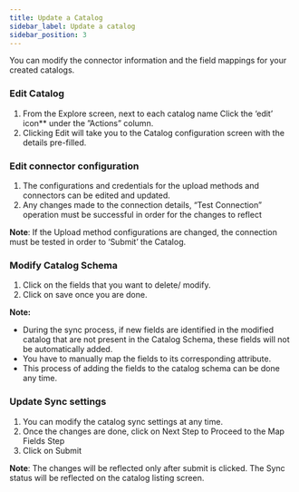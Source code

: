 ```yaml
---
title: Update a Catalog
sidebar_label: Update a catalog
sidebar_position: 3
---
```


<head>
  <title>Update a catalog</title>
  <meta
    name="description"
    content="Ionic Config provides a way to change the properties of components globally across an app. Config can set the app mode, tab button layout, animations, and more."
  />
</head>

You can modify the connector information and the field mappings for your created catalogs.

### Edit Catalog

1. From the Explore screen, next to each catalog name Click the ‘edit’ icon\*\* under the ”Actions” column.
1. Clicking Edit will take you to the Catalog configuration screen with the details pre-filled.

### Edit connector configuration

1. The configurations and credentials for the upload methods and connectors can be edited and updated.
1. Any changes made to the connection details, “Test Connection” operation must be successful in order for the changes to reflect

**Note**: If the Upload method configurations are changed, the connection must be tested in order to ‘Submit’ the Catalog.

### Modify Catalog Schema

1. Click on the fields that you want to delete/ modify.
1. Click on save once you are done.

**Note:**

- During the sync process, if new fields are identified in the modified catalog that are not present in the Catalog Schema, these fields will not be automatically added.
- You have to manually map the fields to its corresponding attribute.
- This process of adding the fields to the catalog schema can be done any time.

### Update Sync settings

1. You can modify the catalog sync settings at any time.
1. Once the changes are done, click on Next Step to Proceed to the Map Fields Step
1. Click on Submit

**Note**: The changes will be reflected only after submit is clicked. The Sync status will be reflected on the catalog listing screen.
